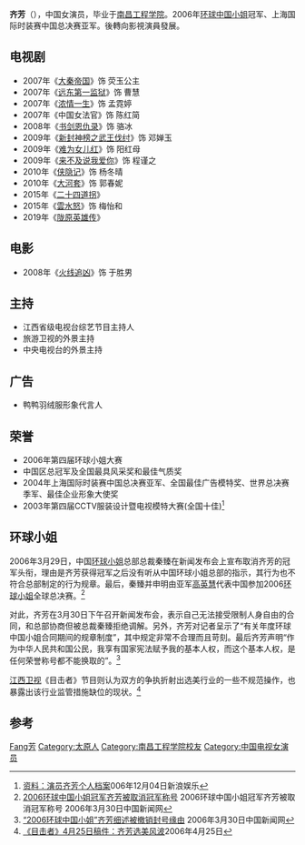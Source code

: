 {{NoteTA|G1=Show}}
{{艺人
| 姓名 = 齐芳
| 类型 = 女艺人
| 图片 =
| 图片简介 =
| 昵称 = 
| 国籍 = {{PRC}}
| 民族 = [[汉族|汉族]] 
| 籍贯 = [[山西|山西]][[太原|太原]]
| 出生日期 = {{birth date and age|mf=yes|1984|2|4}}
| 出生地点 = {{CHN}}
| 职业 = [[演员|演员]]、[[主持人|主持人]]
| 语言 = [[普通话|普通话]]、[[英语|英语]]
| 母校 =[[南昌工程学院|南昌工程学院]]经济系财务管理
| 出道日期 = 2006年
| 经纪公司 = 
| 出道作 =
| 代表作 =《[[火线追凶|火线追凶]]》
| 網站 =
}}

'''齐芳'''（{{bd|1984年|2月4日|catIdx=Q齐}}），中国女演员，毕业于[[南昌工程学院|南昌工程学院]]。2006年[[环球小姐|环球中国小姐]]冠军、上海国际时装赛中国总决赛亚军。後轉向影視演員發展。

== 电视剧 ==
* 2007年《[[大秦帝国|大秦帝国]]》饰 荧玉公主
* 2007年《[[远东第一监狱|远东第一监狱]]》饰 曹慧
* 2007年《[[浓情一生|浓情一生]]》饰 孟霓婷
* 2007年《中国女法官》饰 陈红简
* 2008年《[[书剑恩仇录|书剑恩仇录]]》饰 骆冰
* 2009年《[[封神榜_(2009年电视剧)|新封神榜之武王伐纣]]》饰 邓婵玉
* 2009年《[[难为女儿红|难为女儿红]]》饰 阳红母
* 2009年《[[来不及说我爱你|来不及说我爱你]]》饰 程谨之
* 2010年《[[侠隐记|侠隐记]]》饰 杨冬晴
* 2010年《[[大河套|大河套]]》饰 郭春妮
* 2015年《[[二十四道拐|二十四道拐]]》
* 2015年《[[雲水怒|雲水怒]]》饰 梅怡和
* 2019年《[[陇原英雄传|陇原英雄传]]》

== 电影 ==
* 2008年《[[火线追凶|火线追凶]]》饰 于胜男

== 主持 ==
* 江西省级电视台综艺节目主持人
* 旅游卫视的外景主持
* 中央电视台的外景主持

== 广告 ==
* 鸭鸭羽绒服形象代言人

== 荣誉 ==
* 2006年第四届环球小姐大赛
* 中国区总冠军及全国最具风采奖和最佳气质奖
* 2004年上海国际时装赛中国总决赛亚军、全国最佳广告模特奖、世界总决赛季军、最佳企业形象大使奖
* 2003年第四届CCTV服装设计暨电视模特大赛(全国十佳)<ref>[http://ent.sina.com.cn/s/2006-12-04/09521354850.html 资料：演员齐芳个人档案]006年12月04日新浪娱乐</ref>

== 环球小姐 ==
2006年3月29日，中国[[环球小姐|环球小姐]]总部总裁秦臻在新闻发布会上宣布取消齐芳的冠军头衔，理由是齐芳获得冠军之后没有听从中国环球小姐总部的指示，其行为也不符合总部制定的行为规章。最后，秦臻并申明由亚军[[高英慧|高英慧]]代表中国参加2006[[环球小姐|环球小姐]]全球总决赛。<ref>[http://news.163.com/06/0330/13/2DFEILFD0001124J.html 2006环球中国小姐冠军齐芳被取消冠军称号] {{Wayback|url=http://news.163.com/06/0330/13/2DFEILFD0001124J.html |date=20100827051257 }}2006环球中国小姐冠军齐芳被取消冠军称号 2006年3月30日中国新闻网</ref>

对此，齐芳在3月30日下午召开新闻发布会，表示自己无法接受限制人身自由的合同，和总部协商但被总裁秦臻拒绝调解。另外，齐芳对记者呈示了“有关年度环球中国小姐合同期间的规章制度”，其中规定非常不合理而且苛刻。最后齐芳声明“作为中华人民共和国公民，我享有国家宪法赋予我的基本人权，而这个基本人权，是任何荣誉称号都不能换取的”。<ref>[http://news.163.com/06/0330/22/2DGETGLD0001122B.html “2006环球中国小姐”齐芳细述被撤销封号缘由] {{Wayback|url=http://news.163.com/06/0330/22/2DGETGLD0001122B.html |date=20091002085957 }}2006年3月30日中国新闻网</ref>

[[江西卫视|江西卫视]]《目击者》节目则认为双方的争执折射出选美行业的一些不规范操作，也暴露出该行业监管措施缺位的现状。<ref>[http://www.jxgdw.com/jxgd/jxtv/jxtv5/ylzw/mjz/userobject1ai676848.html 《目击者》4月25日稿件：齐芳选美风波]{{dead link|date=2018年5月 |bot=InternetArchiveBot |fix-attempted=yes }}2006年4月25日</ref>

== 参考 ==
{{reflist}}

{{Authority control}}
{{DEFAULTSORT:Qi齐}}
[[Category:齊姓|Fang芳]]
[[Category:太原人|Category:太原人]]
[[Category:南昌工程学院校友|Category:南昌工程学院校友]]
[[Category:中国电视女演员|Category:中国电视女演员]]